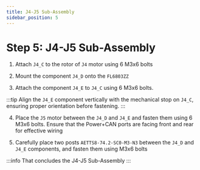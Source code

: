 ```yaml
---
title: J4-J5 Sub-Assembly
sidebar_position: 5
---
```



# Step 5: J4-J5 Sub-Assembly

1. Attach `J4_C` to the rotor of `J4` motor using 6 M3x6 bolts
<AssemblyGuideImage src="j4-j5/step1.png" alt="step1" width="40%" />

2. Mount the component `J4_D` onto the `FL6803ZZ`
<AssemblyGuideImage src="j4-j5/step2.png" alt="step2" width="40%" />

3. Attach the component `J4_E` to `J4_C` using 6 M3x6 bolts.
<AssemblyGuideImage src="j4-j5/step3.png" alt="step3" width="40%" />

:::tip
Align the `J4_E` component vertically with the mechanical stop on `J4_C`, ensuring proper orientation before fastening.
<AssemblyGuideImage src="j4-j5/tip.png" alt="tip" width="40%" />
:::

4. Place the `J5` motor between the `J4_D` and `J4_E` and fasten them using 6 M3x6 bolts. Ensure that the Power+CAN ports are facing front and rear for effective wiring
<AssemblyGuideImage src="j4-j5/step4.png" alt="step4" width="40%" />

5. Carefully place two posts `AETTS8-74.2-SC0-M3-N3` between the `J4_D` and `J4_E` components, and fasten them using M3x6 bolts
<AssemblyGuideImage src="j4-j5/step5.png" alt="step5" width="40%" />

:::info
That concludes the J4-J5 Sub-Assembly
<AssemblyGuideImage src="j4-j5/conclusion.png" alt="conclusion" width="40%" />
:::

